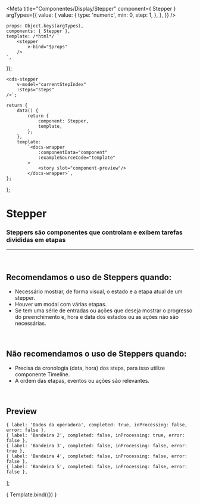 
<Meta
	title="Componentes/Display/Stepper"
	component={ Stepper }
	argTypes={{
		value: {
			value: {
				type: 'numeric',
				min: 0,
				step: 1,
			},
		},
	}}
/>

	props: Object.keys(argTypes),
	components: { Stepper },
	template: /*html*/ `
		<stepper
			v-bind="$props" 
		/>
	`,
});

	<cds-stepper
		v-model="currentStepIndex"
		:steps="steps"
	/>`;

	return {
		data() {
			return {
				component: Stepper,
				template,
			};
		},
		template:
			`<docs-wrapper
				:componentData="component"
				:exampleSourceCode="template"				
			>
				<story slot="component-preview"/>
			</docs-wrapper>`,
	};
};

# Stepper

### Steppers são componentes que controlam e exibem tarefas divididas em etapas

---
<br />

## Recomendamos o uso de Steppers quando:
- Necessário mostrar, de forma visual, o estado e a etapa atual de um stepper.
- Houver um modal com várias etapas.
- Se tem uma série de entradas ou ações que deseja mostrar o progresso do preenchimento e, hora e data dos estados ou as ações não são necessárias.

<br />

## Não recomendamos o uso de Steppers quando:
- Precisa da cronologia (data, hora) dos steps, para isso utilize componente Timeline.
- A ordem das etapas, eventos ou ações são relevantes.

<br />

## Preview

    { label: 'Dados da operadora', completed: true, inProcessing: false, error: false },
    { label: 'Bandeira 2', completed: false, inProcessing: true, error: false },
    { label: 'Bandeira 3', completed: false, inProcessing: false, error: true },
    { label: 'Bandeira 4', completed: false, inProcessing: false, error: false },
    { label: 'Bandeira 5', completed: false, inProcessing: false, error: false },
];

<Canvas>
	<Story
		name="Stepper"
		decorators={[docsDecorator]}
		args={{
			steps,
			value: 4,
		}}
	>
		{ Template.bind({}) }
	</Story>
</Canvas>

<ArgsTable story="Stepper" />